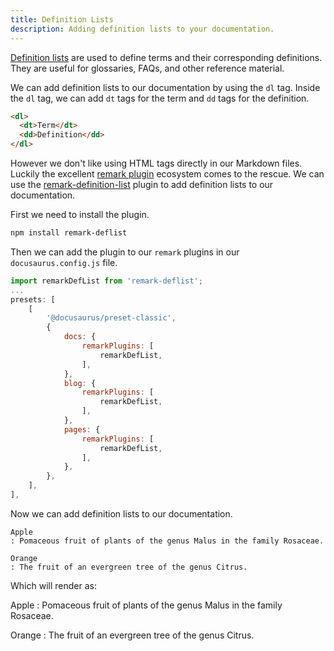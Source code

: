 ```yaml
---
title: Definition Lists
description: Adding definition lists to your documentation.
---
```


[Definition lists](https://www.w3schools.com/HTML/html_lists_other.asp) are used to define terms and their corresponding definitions. They are useful for glossaries, FAQs, and other reference material.

We can add definition lists to our documentation by using the `dl` tag. Inside the `dl` tag, we can add `dt` tags for the term and `dd` tags for the definition.

```html
<dl>
  <dt>Term</dt>
  <dd>Definition</dd>
</dl>
```

However we don't like using HTML tags directly in our Markdown files. Luckily the excellent [remark plugin](https://github.com/remarkjs/remark/blob/main/doc/plugins.md) ecosystem comes to the rescue. We can use the [remark-definition-list](https://github.com/wataru-chocola/remark-definition-list) plugin to add definition lists to our documentation.

First we need to install the plugin.

```bash npm2yarn
npm install remark-deflist
```

Then we can add the plugin to our `remark` plugins in our `docusaurus.config.js` file.

```js
import remarkDefList from 'remark-deflist';
...
presets: [
    [
        '@docusaurus/preset-classic',
        {
            docs: {
                remarkPlugins: [
                    remarkDefList,
                ],
            },
            blog: {
                remarkPlugins: [
                    remarkDefList,
                ],
            },
            pages: {
                remarkPlugins: [
                    remarkDefList,
                ],
            },
        },
    ],
],
```

Now we can add definition lists to our documentation.

```mdx
Apple
: Pomaceous fruit of plants of the genus Malus in the family Rosaceae.

Orange
: The fruit of an evergreen tree of the genus Citrus.
```

Which will render as:

Apple
: Pomaceous fruit of plants of the genus Malus in the family Rosaceae.

Orange
: The fruit of an evergreen tree of the genus Citrus.
